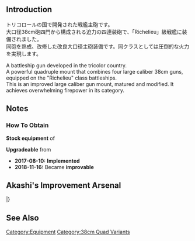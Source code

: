 {{EquipmentInfo|246}}

==Introduction==
トリコロールの国で開発された戦艦主砲です。<br>
大口径38cm砲四門から構成される迫力の四連装砲で、「Richelieu」級戦艦に装備されました。<br>
同砲を熟成、改修した改良大口径主砲装備です。同クラスとしては圧倒的な火力を実現します。

A battleship gun developed in the tricolor country.<br>
A powerful quadruple mount that combines four large caliber 38cm guns, equipped on the "Richelieu" class battleships.<br>
This is an improved large caliber gun mount, matured and modified.  It achieves overwhelming firepower in its category.
==Notes==
<div class="mw-collapsible"><h3>How To Obtain</h3>
<div class="mw-collapsible-content">
'''Stock equipment''' of {{Ship/Link|Richelieu Kai}}

'''Upgradeable''' from {{Equipment/Link|38cm Quadruple Gun Mount}}

</div></div>


<div class="mw-collapsible><h3>Updates History</h3>
<div class="mw-collapsible-content>
* '''2017-08-10:''' '''Implemented'''
* '''2018-11-16:''' Became '''improvable'''
</div></div>

==Akashi's Improvement Arsenal==
{{AkashiWorkshop}}
{{AkashiWorkshopLine
|Name=38cm Quad Gun Mount Kai
|ItemType=RedGunHeavy
|Fuel=180
|Ammo=480
|Steel=800
|Baux=180
|Mats0-5=16/18
|Mats6-9=20/24
|Mats10=-
|Screws0-5=7/8
|Screws6-9=8/10
|Screws10=-
|EquipConsume0-5=3x{{RedGunHeavy|41cm Twin Gun Mount}}
|EquipConsume6-9=1x{{RedGunHeavy|Prototype 35.6cm Triple Gun Mount}}
|EquipConsume10=-
|Sun=✓
|Mon=✓
|Fri=✓
|Sat=✓
|2ndShip=[[Richelieu#First Upgrade|Richelieu Kai]]
}}
|}

==See Also==
{{Equipmentlist}}
[[Category:Equipment]]
[[Category:38cm Quad Variants]]